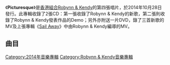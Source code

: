 {{noteTA
|G1=Music
}}
{{Infobox album
| name         = {{lang|en|Picturesque}}
| type         = studio
| artist       = [[Robynn_&_Kendy|Robynn & Kendy]]
| cover        = Robynn & Kendy Picturesque.jpg
| released     = {{Start date|2014|10|28}}
| format       = 
| recorded     = 2014年
| genre        = [[粵語流行音樂|粵語流行音樂]]
| length       = {{Duration|m=20|s=02}}
| label        = [[環球唱片_(香港)|環球唱片]]
| producer     = 
| prev_title   = [[Sail_Away|Sail Away]]
| prev_year    = 2013
| next_title   = [[如果·我不完美|如果·我不完美]]
| next_year    = 2015
}}

《'''Picturesque'''》是[[香港|香港]][[組合|組合]][[Robynn_&_Kendy|Robynn & Kendy]]的第四張唱片，於2014年10月28日發行。此專輯收錄了2張CD：第一張收錄了Robynn & Kendy的新歌，第二張則收錄了Robynn & Kendy發表作品的Demo；另外亦附送一片DVD，錄了三首新歌的MV及上張專輯《[[Sail_Away|Sail Away]]》中由Robynn & Kendy編導的MV。

==曲目==
{{Tracklist/common
| headline = Disc 1: The Gallery
| apos= below
| all_producer =  [[Edward_Chan|Edward Chan]]
| total_length = 30:02

| title1 = Not Just Another Girl
| music1 = [[葉晴晴|Robynn Yip]]
| lyrics1 = [[蔡冕麗|夏至]]
| arranger1 = [[Edward_Chan|Edward Chan]]、[[Cousin_Fung|Cousin Fung]]、[[黃兆銘|黃兆銘]]、[[Robynn_&_Kendy|Robynn & Kendy]]
| longnote1 = 
| length1 = 3:17

| title2 = 降落傘
| music2 = [[孫曉慧|Kendy Suen]]
| lyrics2 = [[曰云|曰云]]、Kendy Suen
| arranger2 = Edward Chan、[[T-ma|T-ma]]、[[李一丁|李一丁]]、Robynn & Kendy
| note2 = 茶木微電影插曲
| length2 = 3:48

| title3 = 蝶亂飛
| music3 = Robynn Yip
| lyrics3 = [[Tim_Lui|Tim Lui]]
| arranger3 = Edward Chan、T-ma、黃兆銘
| longnote3 = 
| length3 = 3:59

| title4 = 月湖
| music4 = Kendy Suen
| lyrics4 = [[林一峰|林一峰]]
| arranger4 = Edward Chan、T-ma、Robynn & Kendy
| longnote4 = 
| length4 = 3:54

| title5 = My Home
| music5 = Robynn & Kendy、Cousin Fung
| lyrics5 = 曰云、Robynn & Kendy
| arranger5 = Robynn & Kendy、Cousin Fung、Edward Chan
| note5 = 香港電台電視劇《[[同里有親|同里有親]]》主題曲
| length5 = 3:12

| title6 = 一切很美只因有你
| music6 = [[雷頌德|雷頌德]]
| lyrics6 = [[周禮茂|周禮茂]]
| arranger6 = [[糖兄|糖兄]]
| note6 = 原唱：[[陳慧琳|陳慧琳]]；舞台劇《[[勁金歌曲|勁金歌曲]]》插曲
| length6 = 4:29

| title7 = 手望/笑忘書 Medley<small>（舞台劇《[[勁金歌曲|勁金歌曲]]》插曲）</small>
*手望<small>（原唱：[[王菀之|王菀之]]）</small>
*笑忘書<small>（原唱：[[張敬軒|張敬軒]]）</small>
| music7 = 王菀之、張敬軒
*王菀之
*張敬軒
| lyrics7 = 王菀之、[[林若寧|林若寧]]
*王菀之
*[[林若寧|林若寧]]
| arranger7 = 糖兄
| length7 = 3:38

| title8 = 找自己
| music8 = 陶喆
| lyrics8 = 陶喆
| arranger8 = Robynn & Kendy、T-ma
| note8 = 原唱：[[陶喆|陶喆]]
| length8 = 3:41
}}
{{Tracklist
| headline = Disc 2: The Scrapbook (Demo Versions)
| font_size = 
| total_length = 35:59

| extra_column = 現時曲目

| title1 = Novel & Coffee
| music1 = [[Robynn_&_Kendy|Robynn & Kendy]]
| lyrics1 = 
| longnote1 = 
| extra1 = 小說伴咖啡
| length1 = 4:21

| title2 = Sunset
| music2 = Robynn & Kendy
| lyrics2 = 
| longnote2 = 
| extra2 = Sunset
| length2 = 3:58

| title3 = Fly Away
| music3 = [[葉晴晴|Robynn Yip]]
| lyrics3 = Robynn Yip
| longnote3 = 
| extra3 = 無人島
| length3 = 3:50

| title4 = Stars
| music4 = [[孫曉慧|Kendy Suen]]
| lyrics4 = Kendy Suen
| longnote4 = 
| extra4 = 一顆星的故事
| length4 = 3:37

| title5 = Between The Lines
| music5 = Robynn Yip
| lyrics5 = Robynn Yip
| longnote5 = 
| extra5 = 陶瓷娃娃
| length5 = 3:00

| title6 = Planet
| music6 = Kendy Suen
| lyrics6 = [[曰云|曰云]]
| longnote6 = 
| extra6 = 第十行星
| length6 = 4:28

| title7 = 只剩下lalala
| music7 = Robynn Yip
| lyrics7 = Robynn Yip
| longnote7 = 
| extra7 = La La La
| length7 = 2:56

| title8 = Butterflies
| music8 = Robynn Yip
| lyrics8 = Robynn Yip
| longnote8 = 
| extra8 = 蝶亂飛
| length8 = 3:33

| title9 = Girl After All
| music9 = Robynn Yip
| lyrics9 = Robynn Yip
| longnote9 = 
| extra9 = Not Just Another Girl
| length9 = 3:09

| title10 = Yéye
| music10 = Kendy Suen
| lyrics10 = 
| longnote10 = 
| extra10 = 月湖
| length10 = 3:02
}}
{{Track listing
| headline = DVD
| total_length = 
| title1 = 月湖
| title2 = 降落傘
| title3 = 找自己
| title4 = Sail Away
| title5 = 第十行星
| title6 = 不痛不癢
| title7 = 到你
| title8 = 公主病死了
}}

[[Category:2014年音樂專輯|Category:2014年音樂專輯]]
[[Category:Robynn_&_Kendy音樂專輯|Category:Robynn & Kendy音樂專輯]]